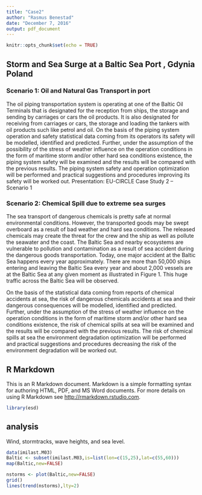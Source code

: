 ```yaml
---
title: "Case2"
author: "Rasmus Benestad"
date: "December 7, 2016"
output: pdf_document
---
```


```r
knitr::opts_chunk$set(echo = TRUE)
```

## Storm and Sea Surge at a Baltic Sea Port , Gdynia Poland

### Scenario 1: Oil and Natural Gas Transport in port

The oil piping transportation system is operating at one of the Baltic Oil Terminals that is designated for the reception from ships, the storage and sending by carriages or cars the oil products. It is also designated for receiving from carriages or cars, the storage and loading the tankers with oil products such like petrol and oil. On the basis of the piping system operation and safety statistical data coming from its operators its safety will be modelled, identified and predicted. Further, under the assumption of the possibility of the stress of weather influence on the operation conditions in the form of maritime storm and/or other hard sea conditions existence, the piping system safety will be examined and the results will be compared with the previous results. The piping system safety and operation optimization will be performed and practical suggestions and procedures improving its  safety will be worked out.
Presentation: EU-CIRCLE Case Study 2 – Scenario 1

### Scenario 2: Chemical Spill due to extreme sea surges

The sea transport of dangerous chemicals is pretty safe at normal environmental conditions. However, the transported goods may be swept overboard as a result of bad weather and hard sea conditions. The released chemicals may create the threat for the crew and the ship as well as pollute the seawater and the coast. The Baltic Sea and nearby ecosystems are vulnerable to pollution and contamination as a result of sea accident during the dangerous goods transportation. Today, one major accident at the Baltic Sea happens every year approximately. There are more than 50,000 ships entering and leaving the Baltic Sea every year and about 2,000 vessels are at the Baltic Sea at any given moment as illustrated in Figure 1. This huge traffic across the Baltic Sea will be observed.

On the basis of the statistical data coming from reports of chemical accidents at sea, the risk of dangerous chemicals accidents at sea and their dangerous consequences will be modelled, identified and predicted. Further, under the assumption of the stress of weather influence on the operation conditions in the form of maritime storm and/or other hard sea  conditions existence, the risk of chemical spills at sea will be examined and the results will be compared with the previous results. The risk of chemical spills at sea the environment degradation optimization will be performed and practical suggestions and procedures decreasing the risk of the environment degradation will be worked out.

## R Markdown

This is an R Markdown document. Markdown is a simple formatting syntax for authoring HTML, PDF, and MS Word documents. For more details on using R Markdown see <http://rmarkdown.rstudio.com>.


```r
library(esd)
```

## analysis

Wind, stormtracks, wave heights, and sea level.

```r
data(imilast.M03) 
Baltic <- subset(imilast.M03,is=list(lon=c(15,25),lat=c(55,60)))
map(Baltic,new=FALSE)
```

```r
nstorms <- plot(Baltic,new=FALSE)
grid()
lines(trend(nstorms),lty=2)
```

